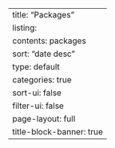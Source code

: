 ---
title: "Packages"
listing: 
  contents: packages
  sort: "date desc"
  type: default
  categories: true
  sort-ui: false
  filter-ui: false
page-layout: full
title-block-banner: true
---